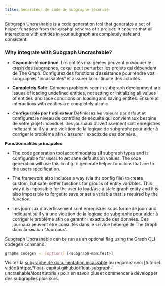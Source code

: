 ```yaml
---
title: Générateur de code de subgraphe sécurisé
---
```


[Subgraph Uncrashable](https://float-capital.github.io/float-subgraph-uncrashable/) is a code generation tool that generates a set of helper functions from the graphql schema of a project. It ensures that all interactions with entities in your subgraph are completely safe and consistent.

### Why integrate with Subgraph Uncrashable?

- **Disponibilité continue**. Les entités mal gérées peuvent provoquer le crash des subgraphes, ce qui peut perturber les projets qui dépendent de The Graph. Configurez des fonctions d'assistance pour rendre vos subgraphes "incassables" et assurer la continuité des activités.

- **Completely Safe**. Common problems seen in subgraph development are issues of loading undefined entities, not setting or initializing all values of entities, and race conditions on loading and saving entities. Ensure all interactions with entities are completely atomic.

- **Configurable par l'utilisateur** Définissez les valeurs par défaut et configurez le niveau de contrôles de sécurité qui convient aux besoins de votre projet individuel. Des journaux d'avertissement sont enregistrés indiquant où il y a une violation de la logique de subgraphe pour aider à corriger le problème afin d'assurer l'exactitude des données.

**Fonctionnalités principales**

- The code generation tool accommodates **all** subgraph types and is configurable for users to set sane defaults on values. The code generation will use this config to generate helper functions that are to the users specification.

- The framework also includes a way (via the config file) to create custom, but safe, setter functions for groups of entity variables. This way it is impossible for the user to load/use a stale graph entity and it is also impossible to forget to save or set a variable that is required by the function.

- Les journaux d'avertissement sont enregistrés sous forme de journaux indiquant où il y a une violation de la logique de subgraphe pour aider à corriger le problème afin de garantir l'exactitude des données. Ces journaux peuvent être consultés dans le service hébergé de The Graph dans la section "Journaux".

Subgraph Uncrashable can be run as an optional flag using the Graph CLI codegen command.

```sh
graphe codegen -u [options] [<subgraph-manifest>]
```

Visitez la [subgraphe de documentation incassable](https://float-capital.github.io/float-subgraph-uncrashable/docs/) ou regardez ceci [tutoriel vidéo](https://float- capital.github.io/float-subgraph-uncrashable/docs/tutorial) pour en savoir plus et commencer à développer des subgraphes plus sûrs.

